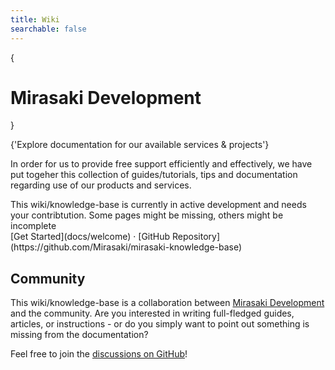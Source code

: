 ```yaml
---
title: Wiki
searchable: false
---
```



{<h1 className="text-center font-extrabold text-5xl mt-8 mb-8">Mirasaki Development</h1>}

<p className="mx-auto mb-10 w-[880px] max-w-full px-4 text-center mb-2 text-lg dark:text-gray-200 text-gray-500 md:!text-2xl">
  {'Explore documentation for our available services & projects'}
</p>

<Projects />

In order for us to provide free support efficiently and effectively, we have put togeher this collection of guides/tutorials, tips and documentation regarding use of our products and services.

<Callout>
  This wiki/knowledge-base is currently in active development and needs your contribtution. Some pages might be missing, others might be incomplete
</Callout>

<div className="mb-16 mt-16 text-center">
  [Get Started](docs/welcome) ·
  [GitHub Repository](https://github.com/Mirasaki/mirasaki-knowledge-base)
</div>

## Community

This wiki/knowledge-base is a collaboration between [Mirasaki Development](https://mirasaki.dev) and the community. Are you interested in writing full-fledged guides, articles, or instructions - or do you simply want to point out something is missing from the documentation?

Feel free to join the
[discussions on GitHub](https://github.com/Mirasaki/mirasaki-knowledge-base/discussions)!
